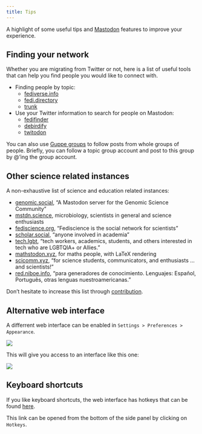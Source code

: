 ```yaml
---
title: Tips
---
```


A highlight of some useful tips and
[Mastodon](https://joinmastodon.org/) features
to improve your experience.

## Finding your network

Whether you are migrating from Twitter or not,
here is a list of useful tools that can help you find people you
would like to connect with.

* Finding people by topic:
	* [fediverse.info](https://fediverse.info/explore/people)
	* [fedi.directory](https://fedi.directory/)
	* [trunk](https://communitywiki.org/trunk)
* Use your Twitter information to search for people on Mastodon:
	* [fedifinder](https://fedifinder.glitch.me/)
	* [debirdify](https://pruvisto.org/debirdify/)
	* [twitodon](https://twitodon.com/)

You can also use [Guppe groups](https://a.gup.pe/) to follow posts from whole groups of people.
Briefly, you can follow a topic group account and post to this group by @'ing the group account.

## Other science related instances

A non-exhaustive list of science and education related instances:

* [genomic.social](https://genomic.social/about), "A Mastodon server for the Genomic Science Community"
* [mstdn.science](https://mstdn.science/about), microbiology, scientists in general and science enthusiasts
* [fediscience.org](https://fediscience.org/about), "Fediscience is the social network for scientists"
* [scholar.social](https://scholar.social/about), "anyone involved in academia"
* [tech.lgbt](https://tech.lgbt/about), "tech workers, academics, students, and others interested in tech who are LGBTQIA+ or Allies."
* [mathstodon.xyz](https://mathstodon.xyz/about), for maths people, with LaTeX rendering
* [scicomm.xyz](https://scicomm.xyz/about), "for science students, communicators, and enthusiasts ... and scientists!"
* [red.niboe.info](https://red.niboe.info/about), "para generadores de conocimiento. Lenguajes: Español, Português, otras lenguas nuestroamericanas."

Don't hesitate to increase this list through [contribution](./how-to-contribute.html#contributing-to-this-documentation).

## Alternative web interface

A differrent web interface can be enabled in `Settings > Preferences > Appearance`.

![](resources/images/tips-screenshot-advanced-web-interface-1.png){fig-alt="Screenshot showing the preference panel."}

This will give you access to an interface like this one:

![](resources/images/tips-screenshot-advanced-web-interface-2.png){fig-alt="Screenshot showing how the advanced web interface looks."}

## Keyboard shortcuts

If you like keyboard shortcuts,
the web interface has hotkeys that can be found
[here](https://ecoevo.social/web/keyboard-shortcuts).

This link can be opened from the bottom of the side panel by clicking on `Hotkeys`.